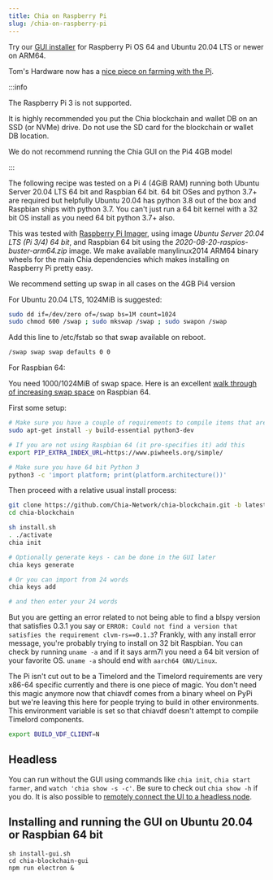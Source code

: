 ```yaml
---
title: Chia on Raspberry Pi
slug: /chia-on-raspberry-pi
---
```


Try our [GUI installer](https://download.chia.net/latest/ARM64-Ubuntu-gui) for Raspberry Pi OS 64 and Ubuntu 20.04 LTS or newer on ARM64.

Tom's Hardware now has a [nice piece on farming with the Pi](https://www.tomshardware.com/how-to/raspberry-pi-chia-coin).

:::info

The Raspberry Pi 3 is not supported.

It is highly recommended you put the Chia blockchain and wallet DB on an SSD (or NVMe) drive. Do not use the SD card for the blockchain or wallet DB location.

We do not recommend running the Chia GUI on the Pi4 4GB model

:::

The following recipe was tested on a Pi 4 (4GiB RAM) running both Ubuntu Server 20.04 LTS 64 bit and Raspbian 64 bit. 64 bit OSes and python 3.7+ are required but helpfully Ubuntu 20.04 has python 3.8 out of the box and Raspbian ships with python 3.7. You can't just run a 64 bit kernel with a 32 bit OS install as you need 64 bit python 3.7+ also.

This was tested with [Raspberry Pi Imager](https://www.raspberrypi.org/downloads/), using image _Ubuntu Server 20.04 LTS (Pi 3/4) 64 bit_, and Raspbian 64 bit using the _2020-08-20-raspios-buster-arm64.zip_ image. We make available manylinux2014 ARM64 binary wheels for the main Chia dependencies which makes installing on Raspberry Pi pretty easy.

We recommend setting up swap in all cases on the 4GB Pi4 version

For Ubuntu 20.04 LTS, 1024MiB is suggested:

```bash
sudo dd if=/dev/zero of=/swap bs=1M count=1024
sudo chmod 600 /swap ; sudo mkswap /swap ; sudo swapon /swap
```

Add this line to /etc/fstab so that swap available on reboot.

```bash
/swap swap swap defaults 0 0
```

For Raspbian 64:

You need 1000/1024MiB of swap space. Here is an excellent [walk through of increasing swap space](https://pimylifeup.com/raspberry-pi-swap-file/) on Raspbian 64.

First some setup:

```bash
# Make sure you have a couple of requirements to compile items that aren't in binary form
sudo apt-get install -y build-essential python3-dev

# If you are not using Raspbian 64 (it pre-specifies it) add this
export PIP_EXTRA_INDEX_URL=https://www.piwheels.org/simple/

# Make sure you have 64 bit Python 3
python3 -c 'import platform; print(platform.architecture())'
```

Then proceed with a relative usual install process:

```bash
git clone https://github.com/Chia-Network/chia-blockchain.git -b latest
cd chia-blockchain

sh install.sh
. ./activate
chia init

# Optionally generate keys - can be done in the GUI later
chia keys generate

# Or you can import from 24 words
chia keys add

# and then enter your 24 words
```

But you are getting an error related to not being able to find a blspy version that satisfies 0.3.1 you say or `ERROR: Could not find a version that satisfies the requirement clvm-rs==0.1.3`? Frankly, with any install error message, you're probably trying to install on 32 bit Raspbian. You can check by running `uname -a` and if it says arm7l you need a 64 bit version of your favorite OS. `uname -a` should end with `aarch64 GNU/Linux`.

The Pi isn't cut out to be a Timelord and the Timelord requirements are very x86-64 specific currently and there is one piece of magic. You don't need this magic anymore now that chiavdf comes from a binary wheel on PyPi but we're leaving this here for people trying to build in other environments. This environment variable is set so that chiavdf doesn't attempt to compile Timelord components.

```bash
export BUILD_VDF_CLIENT=N
```

## Headless

You can run without the GUI using commands like `chia init`, `chia start farmer`, and `watch 'chia show -s -c'`. Be sure to check out `chia show -h` if you do. It is also possible to [remotely connect the UI to a headless node](/headless-node).

## Installing and running the GUI on Ubuntu 20.04 or Raspbian 64 bit

```
sh install-gui.sh
cd chia-blockchain-gui
npm run electron &
```
